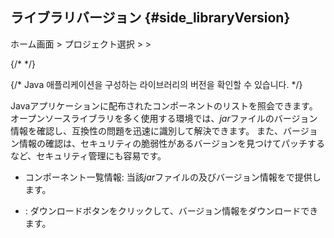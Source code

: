 ## ライブラリバージョン {#side_libraryVersion}

ホーム画面 > プロジェクト選択 > <Cmdname sid="side_agentsConfiguration" className="uitext" /> > <Cmdname sid="side_libraryVersion" className="uitext" />

<ImgLang img='library-version-java.png' desc='ライブラリバージョン' />

{/* <ImgLang img='ipa-library-version-java.png' desc='라이브러리 버전' /> */}

{/* Java 애플리케이션을 구성하는 라이브러리의 버전을 확인할 수 있습니다.  */}

Javaアプリケーションに配布されたコンポーネントのリストを照会できます。 オープンソースライブラリを多く使用する環境では、*jar*ファイルのバージョン情報を確認し、互換性の問題を迅速に識別して解決できます。 また、バージョン情報の確認は、セキュリティの脆弱性があるバージョンを見つけてパッチするなど、セキュリティ管理にも容易です。 

- コンポーネント一覧情報: 当該*jar*ファイルの<Cmdname sid="name" className="uitext" />及びバージョン情報を<Cmdname sid="detail" className="uitext" />で提供します。 

- <Cmdname sid="sms_summary_download_csv" className="uitext" />: ダウンロードボタンをクリックして、バージョン情報をダウンロードできます。
